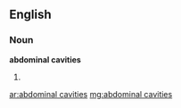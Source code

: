 ==English==

===Noun===
'''abdominal cavities'''

# {{plural of|[[abdominal cavity]]}}

[[ar:abdominal cavities]]
[[mg:abdominal cavities]]
